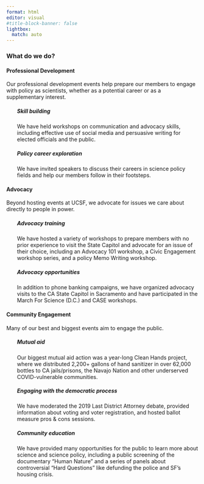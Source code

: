 ```yaml
---
format: html
editor: visual
#title-block-banner: false
lightbox:
  match: auto
---
```


### What do we do? {.heading-up}

#### **Professional Development**

Our professional development events help prepare our members to engage with policy as scientists, whether as a potential career or as a supplementary interest.

::: {style="margin-left: 2em;"}
##### **Skill building**

We have held workshops on communication and advocacy skills, including effective use of social media and persuasive writing for elected officials and the public.

##### **Policy career exploration**

We have invited speakers to discuss their careers in science policy fields and help our members follow in their footsteps.
:::

#### **Advocacy**

Beyond hosting events at UCSF, we advocate for issues we care about directly to people in power.

::: {style="margin-left: 2em;"}
##### **Advocacy training**

We have hosted a variety of workshops to prepare members with no prior experience to visit the State Capitol and advocate for an issue of their choice, including an Advocacy 101 workshop, a Civic Engagement workshop series, and a policy Memo Writing workshop.

##### **Advocacy opportunities**

In addition to phone banking campaigns, we have organized advocacy visits to the CA State Capitol in Sacramento and have participated in the March For Science (D.C.) and CASE workshops.
:::

#### **Community Engagement**

Many of our best and biggest events aim to engage the public.

::: {style="margin-left: 2em;"}
##### **Mutual aid**

Our biggest mutual aid action was a year-long Clean Hands project, where we distributed 2,200+ gallons of hand sanitizer in over 62,000 bottles to CA jails/prisons, the Navajo Nation and other underserved COVID-vulnerable communities.

##### **Engaging with the democratic process**

We have moderated the 2019 Last District Attorney debate, provided information about voting and voter registration, and hosted ballot measure pros & cons sessions.

##### **Community education**

We have provided many opportunities for the public to learn more about science and science policy, including a public screening of the documentary "Human Nature" and a series of panels about controversial “Hard Questions” like defunding the police and SF’s housing crisis.
:::
